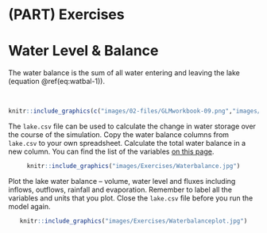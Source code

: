 # (PART) Exercises {-}

# Water Level & Balance { #WaterBalance}

The water balance is the sum of all water entering and leaving the lake (equation \@ref(eq:watbal-1)). 

```{=tex}
\begin{eqnarray}
\frac{\Delta Storage}{\Delta time} = Rainfall + Snow + Local \ \ runoff + River \ \ inflow
\\
- Evaporation - Withdrawal - Overflow - Seepage
(\#eq:watbal-1)
\end{eqnarray}
```

<br>

```r
knitr::include_graphics(c("images/02-files/GLMworkbook-09.png","images/Spacer.png","images/02-files/GLMworkbook-10.png"))
```

The `lake.csv` file can be used to calculate the change in water storage over the course of the simulation. Copy the water balance columns from `lake.csv` to your own spreadsheet. Calculate the total water balance in a new column. You can find the list of the variables [on this page](https://github.com/AquaticEcoDynamics/glm-aed/wiki/Navigating-GLM-outputs).

<center>
```r
knitr::include_graphics("images/Exercises/Waterbalance.jpg")
```
</center>

Plot the lake water balance -- volume, water level and fluxes including inflows, outflows, rainfall and evaporation. Remember to label all the variables and units that you plot. Close the `lake.csv` file before you run the model again.

<center>
```r
knitr::include_graphics("images/Exercises/Waterbalanceplot.jpg")
```
</center>

